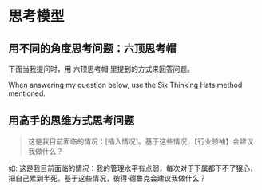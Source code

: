 # 思考模型
## 用不同的角度思考问题：六顶思考帽
下面当我提问时，用 六顶思考帽 里提到的方式来回答问题。

When answering my question below, use the Six Thinking Hats method mentioned. 

## 用高手的思维方式思考问题
> 这是我目前面临的情况：[插入情况]。基于这些情况，【行业领袖】会建议我做什么？

如:
这是我目前面临的情况：我的管理水平有点弱，每次对于下属都下不了狠心，把自己累到半死。基于这些情况，彼得·德鲁克会建议我做什么？